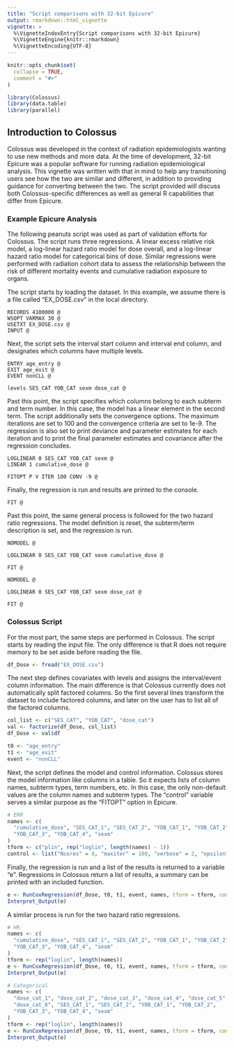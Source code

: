 ```yaml
---
title: "Script comparisons with 32-bit Epicure"
output: rmarkdown::html_vignette
vignette: >
  %\VignetteIndexEntry{Script comparisons with 32-bit Epicure}
  %\VignetteEngine{knitr::rmarkdown}
  %\VignetteEncoding{UTF-8}
---
```


```r
knitr::opts_chunk$set(
  collapse = TRUE,
  comment = "#>"
)
```

```r
library(Colossus)
library(data.table)
library(parallel)
```

## Introduction to Colossus

Colossus was developed in the context of radiation epidemiologists wanting to use new methods and more data. At the time of development, 32-bit Epicure was a popular software for running radiation epidemiological analysis. This vignette was written with that in mind to help any transitioning users see how the two are similar and different, in addition to providing guidance for converting between the two. The script provided will discuss both Colossus-specific differences as well as general R capabilities that differ from Epicure.

### Example Epicure Analysis
The following peanuts script was used as part of validation efforts for Colossus. The script runs three regressions. A linear excess relative risk model, a log-linear hazard ratio model for dose overall, and a log-linear hazard ratio model for categorical bins of dose. Similar regressions were performed with radiation cohort data to assess the relationship between the risk of different mortality events and cumulative radiation exposure to organs.

The script starts by loading the dataset. In this example, we assume there is a file called "EX_DOSE.csv" in the local directory.

```
RECORDS 4100000 @
WSOPT VARMAX 30 @
USETXT EX_DOSE.csv @
INPUT @
```

Next, the script sets the interval start column and interval end column, and designates which columns have multiple levels.

```
ENTRY age_entry @
EXIT age_exit @
EVENT nonCLL @

levels SES_CAT YOB_CAT sexm dose_cat @
```

Past this point, the script specifies which columns belong to each subterm and term number. In this case, the model has a linear element in the second term. The script additionally sets the convergence options. The maximum iterations are set to 100 and the convergence criteria are set to 1e-9. The regression is also set to print deviance and parameter estimates for each iteration and to print the final parameter estimates and covariance after the regression concludes.

```
LOGLINEAR 0 SES_CAT YOB_CAT sexm @
LINEAR 1 cumulative_dose @

FITOPT P V ITER 100 CONV -9 @
```

Finally, the regression is run and results are printed to the console.

```
FIT @
```

Past this point, the same general process is followed for the two hazard ratio regressions. The model definition is reset, the subterm/term description is set, and the regression is run.

```
NOMODEL @

LOGLINEAR 0 SES_CAT YOB_CAT sexm cumulative_dose @

FIT @

NOMODEL @

LOGLINEAR 0 SES_CAT YOB_CAT sexm dose_cat @

FIT @
```
### Colossus Script

For the most part, the same steps are performed in Colossus. The script starts by reading the input file. The only difference is that R does not require memory to be set aside before reading the file.

```r
df_Dose <- fread("EX_DOSE.csv")
```

The next step defines covariates with levels and assigns the interval/event column information. The main difference is that Colossus currently does not automatically split factored columns. So the first several lines transform the dataset to include factored columns, and later on the user has to list all of the factored columns.

```r
col_list <- c("SES_CAT", "YOB_CAT", "dose_cat")
val <- factorize(df_Dose, col_list)
df_Dose <- val$df

t0 <- "age_entry"
t1 <- "age_exit"
event <- "nonCLL"
```

Next, the script defines the model and control information. Colossus stores the model information like columns in a table. So it expects lists of column names, subterm types, term numbers, etc. In this case, the only non-default values are the column names and subterm types. The "control" variable serves a similar purpose as the "FITOPT" option in Epicure.

```r
# ERR
names <- c(
  "cumulative_dose", "SES_CAT_1", "SES_CAT_2", "YOB_CAT_1", "YOB_CAT_2",
  "YOB_CAT_3", "YOB_CAT_4", "sexm"
)
tform <- c("plin", rep("loglin", length(names) - 1))
control <- list("Ncores" = 8, "maxiter" = 100, "verbose" = 2, "epsilon" = 1e-9, "der_epsilon" = 1e-9)
```

Finally, the regression is run and a list of the results is returned to a variable "e". Regressions in Colossus return a list of results, a summary can be printed with an included function.

```r
e <- RunCoxRegression(df_Dose, t0, t1, event, names, tform = tform, control = control)
Interpret_Output(e)
```

A similar process is run for the two hazard ratio regressions.

```r
# HR
names <- c(
  "cumulative_dose", "SES_CAT_1", "SES_CAT_2", "YOB_CAT_1", "YOB_CAT_2",
  "YOB_CAT_3", "YOB_CAT_4", "sexm"
)
tform <- rep("loglin", length(names))
e <- RunCoxRegression(df_Dose, t0, t1, event, names, tform = tform, control = control)
Interpret_Output(e)

# Categorical
names <- c(
  "dose_cat_1", "dose_cat_2", "dose_cat_3", "dose_cat_4", "dose_cat_5",
  "dose_cat_6", "SES_CAT_1", "SES_CAT_2", "YOB_CAT_1", "YOB_CAT_2",
  "YOB_CAT_3", "YOB_CAT_4", "sexm"
)
tform <- rep("loglin", length(names))
e <- RunCoxRegression(df_Dose, t0, t1, event, names, tform = tform, control = control)
Interpret_Output(e)
```
